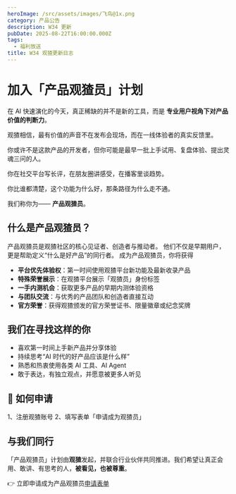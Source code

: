```yaml
---
heroImage: /src/assets/images/飞鸟@1x.png
category: 产品公告
description: W34 更新
pubDate: 2025-08-22T16:00:00.000Z
tags:
  - 福利放送
title: W34 观猹更新日志
---
```


# 加入「产品观猹员」计划

在 AI 快速演化的今天，真正稀缺的并不是新的工具，而是 **专业用户视角下对产品价值的判断力**。

观猹相信，最有价值的声音不在发布会现场，而在一线体验者的真实反馈里。

你或许不是这款产品的开发者，但你可能是最早一批上手试用、复盘体验、提出灵魂三问的人。

你在社交平台写长评，在朋友圈讲感受，在播客里谈趋势。

你比谁都清楚，这个功能为什么好，那条路径为什么走不通。

我们称你为—— **产品观猹员**。

## 什么是产品观猹员？

产品观猹员是观猹社区的核心见证者、创造者与推动者。
他们不仅是早期用户，更是帮助定义“什么是好产品”的同行者。
成为产品观猹员，你将获得

- **平台优先体验权**：第一时间使用观猹平台新功能及最新收录产品
- **特殊荣誉展示**：在观猹平台展示「观猹员」身份标签
- **一手内测机会**：获取更多产品的早期内测体验资格
- **与团队交流**：与优秀的产品团队和创造者直接互动
- **官方荣誉**：获得观猹颁发的官方荣誉证书、限量徽章或纪念奖牌

## 我们在寻找这样的你

- 喜欢第一时间上手新产品并分享体验
- 持续思考“AI 时代的好产品应该是什么样”
- 熟悉和热衷使用各类 AI 工具、AI Agent
- 敢于表达，有独立观点，并愿意被更多人听见

## 📝 如何申请

1、注册观猹账号
2、填写表单「申请成为观猹员」

## 与我们同行

「产品观猹员」计划由**观猹**发起，并联合行业伙伴共同推进。我们希望让真正会用、敢讲、有思考的人，**被看见，也被尊重**。

👉 立即申请成为产品观猹员[申请表单](https://agentuniverse.feishu.cn/share/base/form/shrcn1hwagI7kLwKE1ojrLRBtKd)
